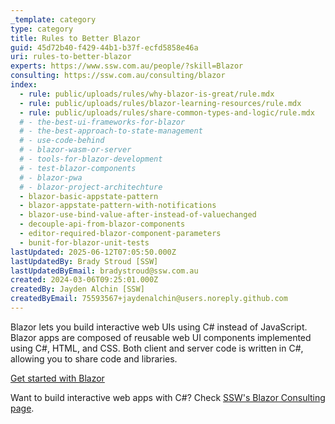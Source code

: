 ```yaml
---
_template: category
type: category
title: Rules to Better Blazor
guid: 45d72b40-f429-44b1-b37f-ecfd5858e46a
uri: rules-to-better-blazor
experts: https://www.ssw.com.au/people/?skill=Blazor
consulting: https://ssw.com.au/consulting/blazor
index:
  - rule: public/uploads/rules/why-blazor-is-great/rule.mdx
  - rule: public/uploads/rules/blazor-learning-resources/rule.mdx
  - rule: public/uploads/rules/share-common-types-and-logic/rule.mdx
  # - the-best-ui-frameworks-for-blazor
  # - the-best-approach-to-state-management
  # - use-code-behind
  # - blazor-wasm-or-server
  # - tools-for-blazor-development
  # - test-blazor-components
  # - blazor-pwa
  # - blazor-project-architechture
  - blazor-basic-appstate-pattern
  - blazor-appstate-pattern-with-notifications
  - blazor-use-bind-value-after-instead-of-valuechanged
  - decouple-api-from-blazor-components
  - editor-required-blazor-component-parameters
  - bunit-for-blazor-unit-tests
lastUpdated: 2025-06-12T07:05:50.000Z
lastUpdatedBy: Brady Stroud [SSW]
lastUpdatedByEmail: bradystroud@ssw.com.au
created: 2024-03-06T09:25:01.000Z
createdBy: Jayden Alchin [SSW]
createdByEmail: 75593567+jaydenalchin@users.noreply.github.com
---
```


Blazor lets you build interactive web UIs using C# instead of JavaScript. Blazor apps are composed of reusable web UI components implemented using C#, HTML, and CSS. Both client and server code is written in C#, allowing you to share code and libraries.  

[Get started with Blazor](https://dotnet.microsoft.com/en-us/apps/aspnet/web-apps/blazor)

Want to build interactive web apps with C#? Check [SSW's Blazor Consulting page](https://ssw.com.au/consulting/blazor).
